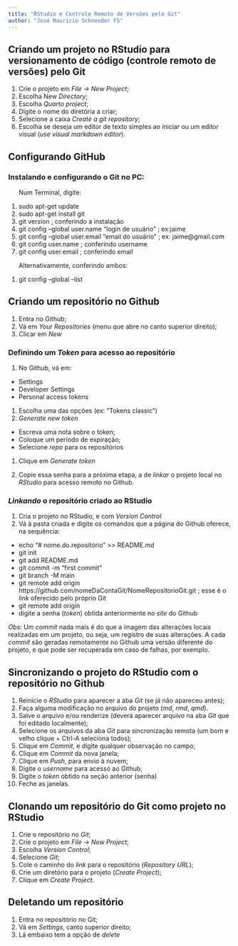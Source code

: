 ```yaml
---
title: "RStudio e Controle Remoto de Versões pelo Git"
author: "José Maurício Schneedor FS"
---
```



## Criando um projeto no RStudio para versionamento de código (controle remoto de versões) pelo Git

1. Crie o projeto em *File -> New Project*;
1. Escolha New *Directory*;
1. Escolha *Quarto project*;
1. Digite o nome do diretória a criar;
1. Selecione a caixa *Create a git repository*;
1. Escolha se deseja um editor de texto simples ao iniciar ou um editor visual (*use visual markdown editor*).

## Configurando GitHub

### Instalando e configurando o Git no PC:

|       Num Terminal, digite:
1. sudo apt-get update
1. sudo apt-get install git
1. git version    ; conferindo a instalação
1. git config --global user.name "login de usuário"    ; ex:jaime
1. git config --global user.email "email do usuário"    ; ex: jaime@gmail.com
1. git config user.name ;  conferindo username
1. git config user.email ;  conferindo email

|       Alternativamente, conferindo ambos:

1. git config --global --list

## Criando um repositório no Github

1. Entra no Github;
1. Vá em *Your Repositories* (menu que abre no canto superior direito);
1. Clicar em *New*

<!-- 1. install.packages("usethis") -->
<!-- 1. usethis::use_git_config(user.name = "zemasfs", -->
<!--                         user.email = "zemasfs@gmail.com") -->
<!-- 1. usethis::use_git() -->

<!-- 1. usethis::use_github() -->

### Definindo um *Token* para acesso ao repositório

1. No Github, vá em:
 + Settings
 + Developer Settings
 + Personal access tokens
1. Escolha uma das opções (ex: "Tokens classic")
1. *Generate new token*
 + Escreva uma nota sobre o token;
 + Coloque um período de expiração;
 + Selecione *repo* para os repositórios
1. Clique em *Generate token*

1. Copie essa senha para a próxima etapa, a de *linkar* o projeto local no *RStudio* para acesso remoto no Github.

### *Linkando* o repositório criado ao RStudio

1. Cria o projeto no RStudio, e com *Version Control*
1. Vá à pasta criada e digite os comandos que a página do Github oferece, na sequência:
  + echo "# nome.do.repositório" >> README.md
  +  git init
  + git add README.md
  + git commit -m "first commit"
  + git branch -M main
  + git remote add origin https://github.com/nomeDaContaGit/NomeRepositorioGit.git    ; esse é o *link* oferecido pelo próprio Git
  + git remote add origin 
  + digite a senha (*token*) obtida anteriormente no *site* do Github
  
  *Obs:* Um *commit* nada mais é do que a imagem das alterações locais realizadas em um projeto, ou seja, um registro de suas alterações. A cada *commit* são geradas remotamente no Github uma versão diferente do projeto, e que pode ser recuperada em caso de falhas, por exemplo.

## Sincronizando o projeto do RStudio com o repositório no Github

1. Reinicie o *RStudio* para aparecer a aba *Git* (se já não apareceu antes);
1. Faça alguma modificação no arquivo do projeto (*md*, *rmd*, *qmd*).
1. Salve o arquivo e/ou renderize (deverá aparecer arquivo na aba *Git* que foi editado localmente);
1. Selecione os arquivos da aba *Git* para sincronização remota (um bom e velho clique  +  Ctrl-A seleciona todos);
1. Clique em *Commit*, e digite qualquer observação no campo; 
1. Clique em *Commit* da nova janela;
1. Clique em *Push*, para envio à nuvem;
1. Digite o *username* para acesso ao Github;
1. Digite o *token* obtido na seção anterior (senha) 
1. Feche as janelas. 

## Clonando um repositório do Git como projeto no RStudio

1. Crie o repositório no *Git*;
1. Crie o projeto em *File -> New Project*;
1. Escolha *Version Control*;
1. Selecione *Git*;
1. Cole o caminho do *link* para o repositório (*Repository URL*);
1. Crie um diretório para o projeto (*Create Project*);
1. Clique em *Create Project*.

## Deletando um repositório
1. Entra no repositório no Git;
1. Vá em *Settings*, canto superior direito;
1. Lá embaixo tem a opção de *delete*

